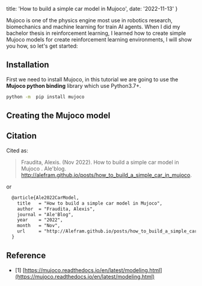 
  title: 'How to build a simple car model in Mujoco',
  date: '2022-11-13'
}

Mujoco is one of the physics engine most use in robotics research, biomechanics 
and machine learning for train AI agents. When I did my bachelor thesis in 
reinforcement learning, I learned how to create simple Mujoco models for create 
reinforcement learning environments, I will show you how, so let's get started:

## Installation

First we need to install Mujoco, in this tutorial we are going to use the 
**Mujoco python binding** library which use Python3.7+.

```bash
python -m  pip install mujoco
```

## Creating the Mujoco model


## Citation

Cited as:

>  Fraudita, Alexis. (Nov 2022). How to build a simple car model in Mujoco
. Ale'blog. http://alefram.github.io/posts/how_to_build_a_simple_car_in_mujoco.  

or 

```latex
  @article{Ale2022CarModel,
    title   = "How to build a simple car model in Mujoco",
    author  = "Fraudita, Alexis",
    journal = "Ale'Blog",
    year    = "2022",
    month   = "Nov",
    url     = "http://Alefram.github.io/posts/how_to_build_a_simple_car_in_mujoco"
  }
```


## Reference

- [1] [https://mujoco.readthedocs.io/en/latest/modeling.html](https://mujoco.readthedocs.io/en/latest/modeling.html)



 